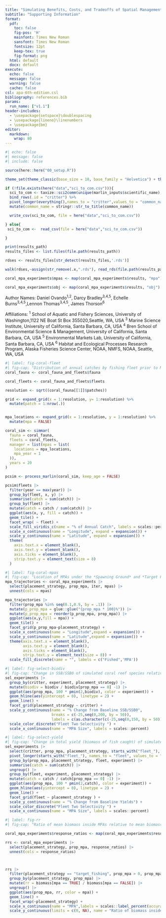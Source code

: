```yaml
---
title: "Simulating Benefits, Costs, and Tradeoffs of Spatial Management in Marine Social-Ecological Systems"
subtitle: "Supporting Information"
format: 
  pdf:
    toc: false
    fig-pos: 'H'
    mainfont: Times New Roman
    sansfont: Times New Roman
    fontsize: 12pt
    keep-tex: true
    fig-format: png
  html: default
  docx: default
execute:
  echo: false
  message: false
  warning: false
  cache: false
csl: apa-6th-edition.csl
bibliography: references.bib
params:
  run_name: ["v1.1"]
header-includes:
  - \usepackage{setspace}\doublespacing
  - \usepackage{lineno}\linenumbers
  - \usepackage{bm}
editor: 
  markdown: 
    wrap: 80
---
```




```r
#| echo: false
#| message: false
#| include: false

source(here::here("00_setup.R"))

theme_set(theme_classic(base_size = 10, base_family = "Helvetica") + theme(strip.background = element_blank()))

if (!file.exists(here("data","sci_to_com.csv"))){
  sci_to_com <- taxize::sci2comm(unique(marlin_inputs$scientific_name),simplify= TRUE,db='ncbi') %>% 
  bind_rows(.id = "critter") %>% 
  pivot_longer(everything(),names_to = "critter",values_to = "common_name") %>% 
  mutate(common_name = stringr::str_to_title(common_name))

  write_csv(sci_to_com, file = here("data","sci_to_com.csv"))

} else{
 sci_to_com <-  read_csv(file = here("data","sci_to_com.csv"))

}

print(results_path)
results_files <- list.files(file.path(results_path))

rdses <- results_files[str_detect(results_files,'.rds')]

walk(rdses,~assign(str_remove(.x,".rds"), read_rds(file.path(results_path,.x)), envir = .GlobalEnv)) #load and assign all .rds objects in the appropriate results folder

coral_mpa_experiments$mpas <- map(coral_mpa_experiments$results, "mpa")

coral_mpa_experiments$obj <- map(coral_mpa_experiments$results, "obj")


```


\renewcommand{\thefigure}{S\arabic{figure}}

\renewcommand{\thetable}{S\arabic{table}}

Author Names: Daniel Ovando^1,2^, Darcy Bradley^3,4,5^, Echelle
Burns^3,4,5^,Lennon Thomas^3,4,5^, James Thorson^6^

Affiliations: ^1^ School of Aquatic and Fishery Sciences, University of
Washington,1122 NE Boat St Box 355020,Seattle, WA, USA ^3^ Marine Science
Institute, University of California, Santa Barbara, CA, USA ^4^ Bren School of
Environmental Science & Management, University of California, Santa Barbara, CA,
USA ^5^ Environmental Markets Lab, University of California, Santa Barbara, CA,
USA ^6^ Habitat and Ecological Processes Research Program, Alaska Fisheries
Science Center, NOAA, NMFS, NOAA, Seattle, WA, USA

```r
#| label: fig-coral-fleet
#| fig-cap: "Distribution of annual catches by fishing fleet prior to MPAs under the coral reef case study simulation."
coral_fauna <- coral_fauna_and_fleets$fauna

coral_fleets <- coral_fauna_and_fleets$fleets

resolution <- sqrt((coral_fauna[[1]]$patches))

grid <- expand_grid(x = 1:resolution, y= 1:resolution) %>%
  mutate(patch = 1:nrow(.))


mpa_locations <- expand_grid(x = 1:resolution, y = 1:resolution) %>%
  mutate(mpa = FALSE)

coral_sim <- simmar(
  fauna = coral_fauna,
  fleets = coral_fleets,
  manager = list(mpas = list(
    locations = mpa_locations,
    mpa_year = 1
  )),
  years = 20
)

pcsim <- process_marlin(coral_sim, keep_age = FALSE)

pcsim$fleets |>
  filter(year == max(year)) |>
  group_by(fleet, x, y) |>
  summarise(catch = sum(catch)) |>
  group_by(fleet) |>
  mutate(catch = catch / sum(catch)) |>
  ggplot(aes(x, y, fill = catch)) +
  geom_tile() +
  facet_wrap( ~ fleet) +
  scale_fill_viridis_c(name = "% of Annual Catch", labels = scales::percent) +
  scale_x_continuous(name = "Longitude", expand = expansion()) +
  scale_y_continuous(name = "Latitude", expand = expansion()) +
  theme(
    axis.text.x = element_blank(),
    axis.text.y = element_blank(),
    axis.ticks = element_blank(),
    strip.text.y = element_text(size = 8)
  )


```



```r
#| label: fig-coral-mpas
#| fig-cap: "Location of MPAs under the *Spawning Ground* and *Target Fishing* placement strategies for the coral reef case study simulations. Columns indicate whether MPA was designed around location of spawning grounds, or locations where the most biomass of fish was caught. Rows indicate the percent of the simulation grid placed in a no-take MPA. MPA sizes between 10% and 90% plotted."
mpa_trajectories <- coral_mpa_experiments |>
  select(placement_strategy, prop_mpa, iter, mpas) |>
  unnest(cols = mpas)

mpa_trajectories |>
  filter(prop_mpa %in% seq(0.1,0.9, by = .1)) |> 
  mutate(p_prop_mpa = glue::glue("{prop_mpa * 100}%")) |> 
  mutate(p_prop_mpa = reorder(p_prop_mpa, prop_mpa)) |> 
  ggplot(aes(x,y,fill = mpa)) +
  geom_tile() +
  facet_grid(p_prop_mpa~placement_strategy) + 
  scale_x_continuous(name = "Longitude",expand = expansion()) + 
  scale_y_continuous(name = "Latitude",expand = expansion()) +
  theme(axis.text.x = element_blank(),
        axis.text.y = element_blank(),
        axis.ticks = element_blank(),
        strip.text.y = element_text(size = 8)) + 
  scale_fill_discrete(name = "", labels = c("Fished",'MPA'))

```


```r
#| label: fig-select-biodiv
#| fig-cap: "Change in SSB/SSB0 of simulated coral reef species relative to pre-MPA levels under alternative contact selectivity assumptions. 'dome' indicates that the contact selectivity of Fleet Two is assumed to be dome shaped for the snapper and grouper species (the default value presented in the main results). Logistic indicates that the contact selectivity of Fleet Two is assumed to be logistic (asymptotic) for all species."
sel_experiments |>
  group_by(critter, experiment, placement_strategy) |>
  mutate(biodiv = biodiv / biodiv[prop_mpa == 0] -1) |>
  ggplot(aes(prop_mpa, 100 * pmin(2,biodiv), color = experiment)) +
  geom_hline(aes(yintercept = 0), linetype = 2) +
  geom_line() +
  facet_grid(placement_strategy ~ critter) +
  scale_y_continuous(name = "% Change from Baseline SSB/SSB0",
                     breaks = c(-25,seq(0,200, by = 50)),
                     labels = c(as.character(c(-25,seq(0,150, by = 50))),expression("">=200))) + 
  scale_color_discrete("Fleet Two Selectivity ") + 
  scale_x_continuous(name = "MPA Size", labels = scales::percent)

```


```r
#| label: fig-select-yield
#| fig-cap: "Change in total yield (biomass of fish caught) of simulated coral reef fishing fleets relative to pre-MPA levels under alternative contact selectivity assumptions. 'dome' indicates that the contact selectivity of Fleet Two is assumed to be dome shaped for the snapper and grouper species (the default value presented in the main results). Logistic indicates that the contact selectivity of Fleet Two is assumed to be logistic (asymptotic) for all species."
sel_experiments |>
  select(critter, prop_mpa, placement_strategy, starts_with("fleet_"), experiment) |> 
  pivot_longer(starts_with("fleet_"), names_to = "fleet", values_to = "catch") |> 
  group_by(prop_mpa, placement_strategy, fleet, experiment) |> 
  summarise(catch = sum(catch)) |> 
  ungroup() |> 
  group_by(fleet, experiment, placement_strategy) |>
  mutate(catch = catch / catch[prop_mpa == 0] -1) |>
  ggplot(aes(prop_mpa, 100 * pmin(2,catch), color = experiment)) +
  geom_hline(aes(yintercept = 0), linetype = 2) +
  geom_line() +
  facet_grid(fleet ~ placement_strategy ) +
  scale_y_continuous(name = "% Change from Baseline Yields") + 
  scale_color_discrete("Fleet Two Selectivity ") + 
  scale_x_continuous(name = "MPA Size", labels = scales::percent)

```


```r
#| label: fig-rr
#| fig-cap: "Ratio of mean biomass inside MPAs relative to mean biomass outside MPAs as a function of MPA size. Only *Target Fishing* strategy is shown as biomass is roughly perfectly confounded with MPA location in the *Spawning Ground* design strategy."

coral_mpa_experiments$response_ratios <- map(coral_mpa_experiments$results, "response_ratio")

rrs <- coral_mpa_experiments |>
  select(placement_strategy, prop_mpa, response_ratios) |>
  unnest(cols = response_ratios)



rrs |>
  filter(placement_strategy == "target_fishing", prop_mpa > 0, prop_mpa < 1) |>
  group_by(placement_strategy, prop_mpa) |>
  mutate(rr = biomass[mpa == TRUE] / biomass[mpa == FALSE]) |>
  ungroup() |>
  ggplot(aes(prop_mpa, rr, color = mpa)) +
  geom_line() +
  facet_wrap(~placement_strategy) +
  scale_x_continuous(name = "MPA",labels = scales::label_percent(accuracy = 1), breaks = seq(0,1, by = .1)) +
  scale_y_continuous(limits = c(0, NA), name = "Ratio of biomass inside MPA relative to Outside")

```

